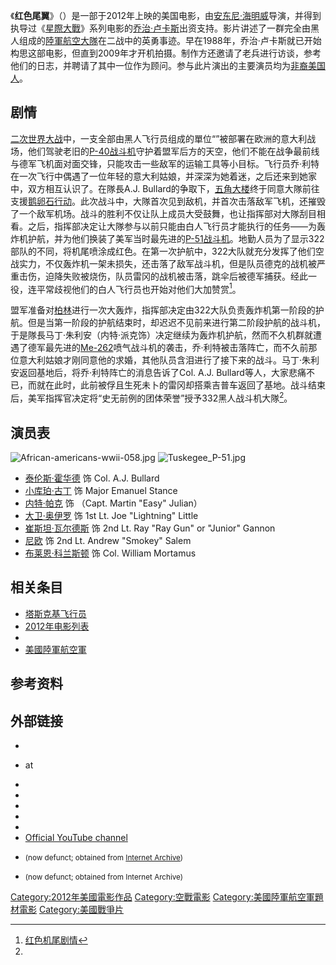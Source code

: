 {{Infobox film
| name           = 红色尾翼
| image          = Red Tails Poster.jpg
| alt            = 
| caption        = 剧场版海报
| director       = {{plainlist|
* [[安东尼·海明威|安东尼·海明威]]
* [[乔治·卢卡斯|乔治·卢卡斯]]（未列出）<ref name="ew.com">Sperling, Nicole. [http://www.ew.com/ew/article/0,,20349502,00.html "After 5 years, George Lucas is directing again."] ''Entertainment Weekly'' #1092, March 5, 2010.</ref>
}}
| producer     = {{Plain list |
* [[Rick_McCallum|Rick McCallum]]
* Charles Floyd Johnson
* 乔治·卢卡斯
}}
| screenplay   = {{Plain list |
* [[约翰·里德利|约翰·里德利]]
* [[Aaron_McGruder|Aaron McGruder]]
}}
| story            = John Ridley
| based on      = {{based on|''Red Tails, Black Wings: The Men of America's Black Air Force''|John B. Holway}}
| starring       = {{Plain list |
* [[泰伦斯·霍华德|泰伦斯·霍华德]]
* [[小库珀·古丁|小库珀·古丁]]
<!--- per film poster billing block --->
}}
| music          = [[Terence_Blanchard|Terence Blanchard]]
| cinematography = John Aronson
| editing        = {{Plain list |
* Michael O'Halloran
* [[Ben_Burtt|Ben Burtt]]
}}
| studio         = [[卢卡斯影业|卢卡斯影业]]
| distributor    = [[二十世纪福克斯|二十世纪福克斯]]
| released       = {{Film date|2012|01|11|[[纽约|纽约]]|2012|01|20|美國}}
| runtime        = 121分钟
| country        = 美国
| language       = 英语
| budget         = 5800萬美元<ref>Demby, Gene. [http://www.huffingtonpost.com/2012/01/10/george-lucas-hollywood-di_n_1197227.html?ncid=edlinkusaolp00000009 "George Lucas: Hollywood Didn't Want To Fund 'Red Tails' Because Of Its Black Cast."] ''huffingtonpost.com'', January 11, 2012.</ref><ref name="Locations">Fernandez, Jay A. [http://www.hollywoodreporter.com/hr/content_display/film/news/e3i4133c8366c5e9b36ee236d7ea9fc1f82 "Director picked for Lucasfilm project."] ''[[好莱坞报道|好莱坞报道]],'' September 30, 2008.</ref><ref>Fritz, Ben. [http://latimesblogs.latimes.com/entertainmentnewsbuzz/2012/01/movie-projector-fourth-underworld-soaring-higher-than-red-tails.html "Movie Projector: Fourth "Underworld" to Soar Higher Than 'Red Tails'."] {{Wayback|url=http://latimesblogs.latimes.com/entertainmentnewsbuzz/2012/01/movie-projector-fourth-underworld-soaring-higher-than-red-tails.html |date=20140810184455 }} ''[[洛杉矶时报|洛杉矶时报]],'' January 20, 2012. Retrieved: January 25, 2012.</ref>
| gross          = 5036萬美元<ref name="BOM">[http://boxofficemojo.com/movies/?id=redtails.htm "Red Tails (2012)."] {{Wayback|url=http://boxofficemojo.com/movies/?id=redtails.htm |date=20130219064631 }} ''[[Box_Office_Mojo|Box Office Mojo]]/[[互联网电影数据库|互联网电影数据库]],'' June 10, 2012. Retrieved: June 18, 2014.</ref>
| cn_name        = 红色机尾
| hk_name        = 紅色尾翼
| tw_name        = 紅色尾翼
}}
《'''红色尾翼'''》（{{lang-en|''Red Tails''}}）是一部于2012年上映的美国电影，由[[安东尼·海明威|安东尼·海明威]]导演，并得到执导过《[[星際大戰|星際大戰]]》系列电影的[[乔治·卢卡斯|乔治·卢卡斯]]出资支持。影片讲述了一群完全由黑人组成的[[大队_(军事航空)|陸軍航空大隊]]在二战中的英勇事迹。早在1988年，乔治·卢卡斯就已开始构思这部电影，但直到2009年才开机拍摄。制作方还邀请了老兵进行访谈，参考他们的日志，并聘请了其中一位作为顾问。参与此片演出的主要演员均为[[非裔美国人|非裔美国人]]。

== 剧情 ==
[[二次世界大战|二次世界大战]]中，一支全部由黑人飞行员组成的單位“{{Link-en|美國空軍第322遠征作戰大隊|332d Expeditionary Operations Group|332戰鬥機大隊}}”被部署在欧洲的意大利战场，他们驾驶老旧的[[P-40战鹰战斗机|P-40战斗机]]守护着盟军后方的天空，他们不能在战争最前线与德军飞机面对面交锋，只能攻击一些敌军的运输工具等小目标。飞行员乔·利特在一次飞行中偶遇了一位年轻的意大利姑娘，并深深为她着迷，之后还来到她家中，双方相互认识了。在隊長A.J. Bullard的争取下，[[五角大楼|五角大楼]]终于同意大隊前往支援[[鹅卵石行动|鹅卵石行动]]。此次战斗中，大隊首次见到敌机，并首次击落敌军飞机，还摧毁了一个敌军机场。战斗的胜利不仅让队上成员大受鼓舞，也让指挥部对大隊刮目相看。之后，指挥部决定让大隊参与以前只能由白人飞行员才能执行的任务——为轰炸机护航，并为他们换装了美军当时最先进的[[P-51战斗机|P-51战斗机]]。地勤人员为了显示322部队的不同，将机尾喷涂成红色。在第一次护航中，322大队就充分发挥了他们空战实力，不仅轰炸机一架未损失，还击落了敌军战斗机，但是队员德克的战机被严重击伤，迫降失败被烧伤，队员雷冈的战机被击落，跳伞后被德军捕获。经此一役，连平常歧视他们的白人飞行员也开始对他们大加赞赏<ref name="剧情">[http://www.1905.com/mdb/film/2207574/scenario/?fr=wwwmdb_data_tab_20140918 红色机尾剧情]</ref>。

盟军准备对[[柏林|柏林]]进行一次大轰炸，指挥部决定由322大队负责轰炸机第一阶段的护航。但是当第一阶段的护航结束时，却迟迟不见前来进行第二阶段护航的战斗机，于是隊長马丁·朱利安（内特·派克饰）决定继续为轰炸机护航，然而不久机群就遭遇了德军最先进的[[Me-262|Me-262]]喷气战斗机的袭击，乔·利特被击落阵亡，而不久前那位意大利姑娘才刚同意他的求婚，其他队员含泪进行了接下来的战斗。马丁·朱利安返回基地后，将乔·利特阵亡的消息告诉了Col. A.J. Bullard等人，大家悲痛不已，而就在此时，此前被俘且生死未卜的雷冈却搭乘吉普车返回了基地。战斗结束后，美军指挥官决定将“史无前例的团体荣誉”授予332黑人战斗机大隊<ref name="剧情" />。

== 演员表 ==
[[File:African-americans-wwii-058.jpg|thumb]]
[[File:Tuskegee_P-51.jpg|thumb]]

* [[泰伦斯·霍华德|泰伦斯·霍华德]] 饰 Col. A.J. Bullard
* [[小库珀·古丁|小库珀·古丁]] 饰 Major Emanuel Stance
* [[内特·帕克|内特·帕克]] 饰 （Capt. Martin "Easy" Julian）
* [[大卫·奥伊罗|大卫·奥伊罗]] 饰 1st Lt. Joe "Lightning" Little
* [[崔斯坦·瓦尔德斯|崔斯坦·瓦尔德斯]] 饰 2nd Lt. Ray "Ray Gun" or "Junior" Gannon
* [[Ne-Yo|尼欧]] 饰 2nd Lt. Andrew "Smokey" Salem
* [[布莱恩·科兰斯顿|布莱恩·科兰斯顿]] 饰 Col. William Mortamus

== 相关条目 ==
* [[塔斯克基飞行员|塔斯克基飞行员]]
* [[2012年电影列表|2012年电影列表]]
* {{Link-en|非裔美國人軍事史|Military history of African Americans}}
* [[美國陸軍航空軍|美國陸軍航空軍]]

== 参考资料 ==
{{Reflist}}

== 外部链接 ==
{{wikiquote}}
* {{youtube|https://www.youtube.com/watch?v=oMfIsvCPq6s}}
* {{Official website|http://lucasfilm.com/red-tails|''Red Tails''}} at {{URL|http://lucasfilm.com/|Lucasfilm.com}}
* {{IMDb title|0485985|Red Tails}}
* {{allrovi movie|485509|Red Tails}}
* {{mojo title|redtails|Red Tails}}
* {{rotten-tomatoes|red-tails|Red Tails}}
* {{metacritic film|red-tails|Red Tails}}
* [http://www.youtube.com/redtailsmovie Official YouTube channel]
* {{Official website|http://web.archive.org/web/20121113161318/http://redtails2012.com/}} <small>(now defunct; obtained from [[Internet_Archive|Internet Archive]])</small>
* {{Cite web |url=http://teamredtails.com/ |title=Team ''Red Tails'' |access-date=2014-12-22 |archive-url=https://web.archive.org/web/20120701082853/http://teamredtails.com/ |archive-date=2012-07-01 |dead-url=yes }}<small>(now defunct; obtained from Internet Archive)</small>

{{George Lucas}}
{{Lucasfilm}}
[[Category:2012年美國電影作品|Category:2012年美國電影作品]]
[[Category:空戰電影|Category:空戰電影]]
[[Category:美國陸軍航空軍題材電影|Category:美國陸軍航空軍題材電影]]
[[Category:美國戰爭片|Category:美國戰爭片]]